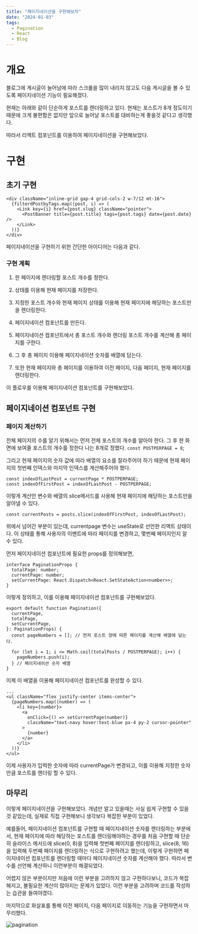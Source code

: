 ```yaml
---
title: "페이지네이션을 구현해보자"
date: "2024-01-03"
tags:
  - Pagination
  - React
  - Blog
---
```


# 개요

블로그에 게시글이 늘어남에 따라 스크롤을 많이 내리지 않고도 다음 게시글을 볼 수 있도록 페이지네이션 기능이 필요해졌다.

현재는 아래와 같이 단순하게 포스트를 렌더링하고 있다. 현재는 포스트가 8개 정도이기 때문에 크게 불편함은 없지만 앞으로 늘어날 포스트를 대비하는게 좋을것 같다고 생각했다.

따라서 리액트 컴포넌트를 이용하여 페이지네이션을 구현해보았다.

# 구현

## 초기 구현

```tsx
<div className="inline-grid gap-4 grid-cols-2 w-7/12 mt-16">
  {filterdPostbyTags.map((post, i) => (
    <Link key={i} href={post.slug} className="pointer">
      <PostBanner title={post.title} tags={post.tags} date={post.date} />
    </Link>
  ))}
</div>
```

페이지네이션을 구현하기 위한 간단한 아이디어는 다음과 같다.

### 구현 계획

1. 한 페이지에 렌더링할 포스트 개수를 정한다.
2. 상태를 이용해 현재 페이지를 저장한다.
3. 지정한 포스트 개수와 현재 페이지 상태를 이용해 현재 페이지에 해당하는 포스트만을 렌더링한다.

4. 페이지네이션 컴포넌트를 만든다.
5. 페이지네이션 컴포넌트에서 총 포스트 개수와 렌더링 포스트 개수를 계산해 총 페이지를 구한다.
6. 그 후 총 페이지 이용해 페이지네이션 숫자를 배열에 담는다.
7. 또한 현재 페이지와 총 페이지를 이용하여 이전 페이지, 다음 페이지, 현재 페이지를 렌더링한다.

이 플로우를 이용해 페이지네이션 컴포넌트를 구현해보았다.

## 페이지네이션 컴포넌트 구현

### 페이지 계산하기

전체 페이지의 수를 알기 위해서는 먼저 전체 포스트의 개수를 알아야 한다. 그 후 한 화면에 보여줄 포스트의 개수를 정한다 나는 8개로 정했다.
`const POSTPERPAGE = 8`;

그리고 현재 페이지의 숫자 값에 따라 배열의 요소를 잘라주어야 하기 때문에 현재 페이지의 첫번째 인덱스와 마지막 인덱스를 계산해주어야 했다.

```tsx
const indexOfLastPost = currentPage * POSTPERPAGE;
const indexOfFirstPost = indexOfLastPost - POSTPERPAGE;
```

이렇게 계산안 변수와 배열의 slice메서드를 사용해 현재 페이지에 해당하는 포스트만을 알아낼 수 있다.

```tsx
const currentPosts = posts.slice(indexOfFirstPost, indexOfLastPost);
```

위에서 넘어간 부분이 있는데, currentpage 변수는 useState로 선언한 리액트 상태이다.
이 상태를 통해 사용자의 이벤트에 따라 페이지를 변경하고, 몇번째 페이지인지 알 수 있다.

먼저 페이지네이션 컴포넌트에 필요한 props를 정의해보면,

```tsx
interface PaginationProps {
  totalPage: number;
  currentPage: number;
  setCurrentPage: React.Dispatch<React.SetStateAction<number>>;
}
```

이렇게 정의하고, 이를 이용해 페이지네이션 컴포넌트를 구현해보았다.

```tsx
export default function Pagination({
  currentPage,
  totalPage,
  setCurrentPage,
}: PaginationProps) {
  const pageNumbers = []; // 먼저 포스트 양에 따른 페이지를 계산해 배열에 담는다.

  for (let i = 1; i <= Math.ceil(totalPosts / POSTPERPAGE); i++) {
    pageNumbers.push(i);
  } // 페이지네이션 숫자 배열
}
```

이제 이 배열을 이용해 페이지네이션 컴포넌트를 완성할 수 있다.

```tsx
...
<ul className="flex justify-center items-center">
  {pageNumbers.map((number) => (
    <li key={number}>
      <a
        onClick={() => setCurrentPage(number)}
        className="text-navy hover:text-blue px-4 py-2 cursor-pointer"
      >
        {number}
      </a>
    </li>
  ))}
</ul>
```

이제 사용자가 입력한 숫자에 따라 currentPage가 변경되고, 이를 이용해 지정한 숫자만큼 포스트를 렌더링 할 수 있다.

## 마무리

이렇게 페이지네이션을 구현해보았다. 개념만 알고 있을때는 사실 쉽게 구현할 수 있을 것 같았는데, 실제로 직접 구현해보니 생각보다 복잡한 부분이 있었다.

예를들어, 페이지네이션 컴포넌트를 구현할 때 페이지네이션 숫자를 렌더링하는 부분에서, 현재 페이지에 따라 해당하는 포스트를 렌더링해야하는 경우를 처음 구현할 때
단순히 슬라이스 메서드에 slice(0, 8)을 입력해 첫번째 페이지를 렌더링하고, slice(8, 16)을 입력해 두번째 페이지를 렌더링하는 식으로 구현하려고 했는데,
이렇게 구현하면 페이지네이션 컴포넌트를 렌더링할 때마다 페이지네이션 숫자를 계산해야 했다.
따라서 변수를 선언해 계산하니 이런부분이 해결되었다.

어렵지 않은 부분이지만 처음에 이런 부분을 고려하지 않고 구현하다보니, 코드가 복잡해지고, 불필요한 계산이 많아지는 문제가 있었다. 이런 부분을 고려하며 코드를 작성하는 습관을 들여야겠다.

마지막으로 화살표를 통해 이전 페이지, 다음 페이지로 이동하는 기능을 구현하면서 마무리했다.

![pagination](/pagination/pagination.gif)
